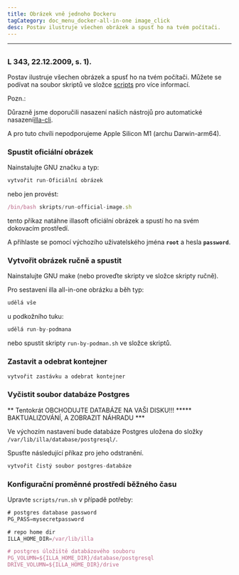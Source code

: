 ```yaml
---
title: Obrázek vně jednoho Dockeru
tagCategory: doc_menu_docker-all-in-one image_click
desc: Postav ilustruje všechen obrázek a spusť ho na tvém počítači.
---
```


* * *

## <Heading hidden>Docker vně jednoho obrázku</Heading>

### L 343, 22.12.2009, s. 1).

Postav ilustruje všechen obrázek a spusť ho na tvém počítači. Můžete se podívat na soubor skriptů ve složce [scripts](https://github.com/illacloud/deploy-illa-manually/blob/main/docker/scripts) pro více informací.

Pozn.:

Důrazně jsme doporučili nasazení našich nástrojů pro automatické nasazení[illa-cli](https://github.com/illacloud/illa).

A pro tuto chvíli nepodporujeme Apple Silicon M1 (archu Darwin-arm64).

### Spustit oficiální obrázek

Nainstalujte GNU značku a typ:

```jsx
vytvořit run-Oficiální obrázek
```

nebo jen provést:

```jsx
/bin/bash skripts/run-official-image.sh
```

tento příkaz natáhne illasoft oficiální obrázek a spustí ho na svém dokovacím prostředí.

A přihlaste se pomocí výchozího uživatelského jména **`root`** a hesla **`password`**.

### Vytvořit obrázek ručně a spustit

Nainstalujte GNU make (nebo proveďte skripty ve složce skripty ručně).

Pro sestavení illa all-in-one obrázku a běh typ:

```jsx
udělá vše
```

u podkožního tuku:

```jsx
udělá run-by-podmana
```

nebo spustit skripty `run-by-podman.sh` ve složce skriptů.

### Zastavit a odebrat kontejner

```jsx
vytvořit zastávku a odebrat kontejner
```

### Vyčistit soubor databáze Postgres

** Tentokrát OBCHODUJTE DATABÁZE NA VAŠI DISKU!!! \*\*\*** BAKTUALIZOVÁNÍ, A ZOBRAZIT NÁHRADU \*\*\*

Ve výchozím nastavení bude databáze Postgres uložena do složky `/var/lib/illa/database/postgresql/`.

Spusťte následující příkaz pro jeho odstranění.

```jsx
vytvořit čistý soubor postgres-databáze
```

### Konfigurační proměnné prostředí běžného času

Upravte `scripts/run.sh` v případě potřeby:

```jsx
# postgres database password
PG_PASS=mysecretpassword

# repo home dir
ILLA_HOME_DIR=/var/lib/illa

# postgres úložiště databázového souboru
PG_VOLUMN=${ILLA_HOME_DIR}/database/postgresql
DRIVE_VOLUMN=${ILLA_HOME_DIR}/drive
```
